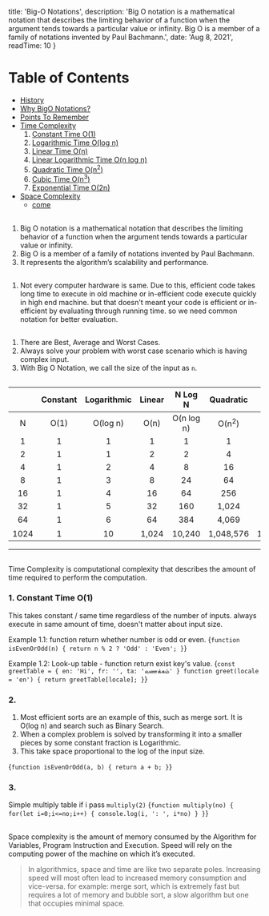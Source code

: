 
  title: 'Big-O Notations',
  description: 'Big O notation is a mathematical notation that describes the limiting behavior of a function when the argument tends towards a particular value or infinity. Big O is a member of a family of notations invented by Paul Bachmann.',
  date: 'Aug 8, 2021',
  readTime: 10 
}


Table of Contents
=================

   * [History](#history)
   * [Why BigO Notations?](#why-big-o-notations?-why-not-with-time?)
   * [Points To Remember](#points-to-remember)
   * [Time Complexity](#time-complexity)
      1. [Constant Time O(1)](#constant-time)
      1. [Logarithmic Time O(log n)](#logarithmic-time-o(log-n))
      1. [Linear Time O(n)](#linear-time-o(n))
      1. [Linear Logarithmic Time O(n log n)](#linear-logarithmic-time)
      1. [Quadratic Time O(n<sup>2</sup>)](#quadratic-time)
      1. [Cubic Time O(n<sup>3</sup>)](#cubic-time)
      1. [Exponential Time O(2n)](#exponential-time)
   * [Space Complexity](#space-complexity)
      * [come](#come-soon)

## <AnchorLink label="History" name />
1. Big O notation is a mathematical notation that describes the limiting behavior of a function when the argument tends towards a particular value or infinity. 
1. Big O is a member of a family of notations invented by Paul Bachmann.
1. It represents the algorithm’s scalability and performance.

## <AnchorLink label="Why Big O Notations? why not with Time?" name />
1. Not every computer hardware is same. Due to this, efficient code takes long time to execute in old machine or in-efficient code execute quickly in high end machine. but that doesn't meant your code is efficient or in-efficient by evaluating through running time. so we need common notation for better evaluation.

## <AnchorLink label="Points To Remember" name />
1. There are Best, Average and Worst Cases.
1. Always solve your problem with worst case scenario which is having complex input.
1. With Big O Notation, we call the size of the input as `n`.

## <AnchorLink label="Order of Growth" name />
|    |  Constant   |   Logarithmic  |  Linear | N Log N | Quadratic  |  Cubic |  Exponential |
|:------:|:------:|:------:|:------:|:------:|:------:|:------:|:------:|
| N  | O(1) | O(log n)  |  O(n) | O(n log n) | O(n<sup>2</sup>)  |  O(n<sup>3</sup>) |  O(2<sup>n</sup>) |
| 1 |  1 | 1 | 1 | 1 |  1 | 1 | 2 |
| 2 |  1 | 1 | 2 | 2 |  4 | 8 | 4 |
| 4 |  1 | 2 | 4 | 8 |  16 | 64 | 16 |
| 8 |  1 | 3 | 8 | 24 |  64 | 512 | 256 |
| 16 |  1 | 4 | 16 | 64 |  256 | 4,096 | 65536 |
| 32 |  1 | 5 | 32 | 160 |  1,024 | 32,768 | 4,294,967,296 |
| 64 |  1 | 6 | 64 | 384 |  4,069 | 262,144 | 1.84 X 10<sup>19</sup> |
| 1024 |  1 | 10 | 1,024 | 10,240 |  1,048,576 | 1,073,741,824 | still curious? |
- - -

## <AnchorLink label="Time Complexity" name />
Time Complexity is computational complexity that describes the amount of time required to perform the computation.

### 1. Constant Time O(1)
This takes constant / same time regardless of the number of inputs. always execute in same amount of time, doesn't matter about input size.

Example 1.1: function return whether number is odd or even.
<CodeBlock>{`
function isEvenOrOdd(n) {
  return n % 2 ? 'Odd' : 'Even';
}
`}</CodeBlock>


Example 1.2: Look-up table - function return exist key's value.
<CodeBlock>{`
const greetTable = { en: 'Hi', fr: '', ta: 'வணக்கம்' }
function greet(locale = 'en') {
  return greetTable[locale];
}
`}</CodeBlock>

### 2. <AnchorLink label="Logarithmic Time O(log n)" name />
1. Most efficient sorts are an example of this, such as merge sort. ​It is O(log n) and search such as Binary Search.
1. When a complex problem is solved by transforming it into a smaller pieces by some constant fraction is Logarithmic.
1. This take space proportional to the log of the input size.

<CodeBlock>{`
function isEvenOrOdd(a, b) {
  return a + b;
}
`}</CodeBlock>

### 3. <AnchorLink label="Linear Time O(n)" name />
Simple multiply table if i pass `multiply(2)`
<CodeBlock>{`
function multiply(no) {
  for(let i=0;i<=no;i++) {
    console.log(i, ': ', i*no)
  }
}
`}</CodeBlock>

## <AnchorLink label="Space Complexity" name />
Space complexity is the amount of memory consumed by the Algorithm for Variables, Program Instruction and Execution.
Speed will rely on the computing power of the machine on which it’s executed.


> In algorithmics, space and time are like two separate poles. Increasing speed will most often lead to increased memory consumption and vice-versa. for example: merge sort, which is extremely fast but requires a lot of memory and bubble sort, a slow algorithm but one that occupies minimal space.